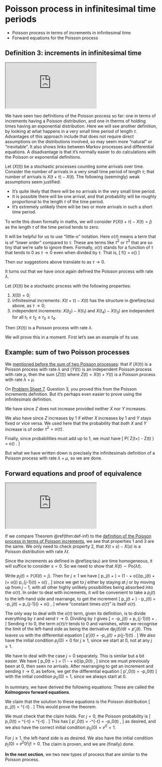 # Poisson process in infinitesimal time periods  {#S15-poisson-infinitesimal}


::: {.mysummary}
* Poisson process in terms of increments in infinitesimal time
* Forward equations for the Poisson process
:::



## Definition 3: increments in infinitesimal time  {#infinitesimal}


:::: {.videowrap}
::: {.videowrapper}
<iframe src="https://www.youtube.com/embed/NujUVyW0S78"></iframe>
:::
::::


We have seen two definitions of the Poisson process so far: one in terms of increments having a Poisson distribution, and one in therms of holding times having an exponential distribution. Here we will see another definition, by looking at what happens in a very small time period of length $\tau$. Advantages of this approach include that does not require direct assumptions on the distributions involved, so may seem more "natural" or "inevitable". It also shows links between Markov processes and differential equations. A disadvantage is that it's normally easier to do calculations with the Poisson or exponential definitions.

Let $(X(t))$ be a stochastic processes counting some arrivals over time. Consider the number of arrivals in a very small time period  of length $\tau$; that number of arrivals is $X(t+\tau) - X(t)$. The following (seemingly) weak assumptions seem justified:

* It's quite likely that there will be no arrivals in the very small time period.
* It is possible there will be one arrival, and that probability will be roughly proportional to the length $\tau$ of the time period.
* It's extremely unlikely there will be two or more arrivals in such a short time period.

To write this down formally in maths, we will consider $\mathbb P(X(t+\tau) - X(t) = j)$ as the length $\tau$ of the time period tends to zero.

It will be helpful for us to use "little-$o$" notation. Here $o(\tau)$ means a term that is of "lower order" compared to $\tau$. These are terms like $\tau^2$ or $\tau^3$ that are so tiny that we're safe to ignore them. Formally, $o(\tau)$ stands for a function of $\tau$ that tends to $0$ as $\tau \to 0$ even when divided by $\tau$. That is,
\[ f(\tau) = o(\tau) \qquad \iff \qquad \frac{f(\tau)}{\tau} \to 0 \quad \text{as $\tau \to 0$.}  \]

Then our suggestions above translate to
\begin{equation} \mathbb P \big(X(t+\tau) - X(t) = j\big) = \begin{cases} 1 - \lambda \tau + o(\tau) & \text{if $j = 0$,} \\
\lambda\tau + o(\tau) & \text{if $j = 1$,} \\
o(\tau) & \text{if $j \geq 2$.} \end{cases} (\#eq:tau) \end{equation}
as $\tau \to 0$.

It turns out that we have once again defined the Poisson process with rate $\lambda$.

::: {.theorem #def-inf}
Let $(X(t))$ be a stochastic process with the following properties:

1. $X(0) = 0$;
2. infinitesimal increments: $X(t+\tau) - X(t)$ has the structure in \@ref(eq:tau) above, as $\tau \to 0$;
3. independent increments: $X(t_2) - X(t_1)$ and $X(t_4) - X(t_3)$ are independent for all $t_1 \leq t_2 \leq t_3 \leq t_4$.

Then $(X(t))$ is a Poisson process with rate $\lambda$.
:::

We will prove this in a moment. First let's see an example of its use.


## Example: sum of two Poisson processes  {#sum2}

We [mentioned before the sum of two Poisson processes](#summed-marked): that if $(X(t))$ is a Poisson process with rate $\lambda$ and $(Y(t))$ is an independent Poisson process with rate $\mu$, then the sum $(Z(t))$ where $Z(t) = X(t) + Y(t)$ is a Poisson process with rate $\lambda + \mu$.

On [Problem Sheet 7](#P07), Question 3, you proved this from the Poisson increments definition. But it's perhaps even easier to prove using the infinitesimals definition.

We have
\begin{align*}\mathbb P\big( Z(t+\tau) - Z(t) = 0 \big) &= \mathbb P\big( X(t+\tau) - X(t) = 0 \big) \, \mathbb P\big( Y(t+\tau) - Y(t) = 0 \big) \\ &=\big(1 - \lambda \tau + o(\tau) \big)\big(1 - \mu \tau + o(\tau) \big) \\
&= 1 - (\lambda + \mu)\tau + o(\tau) , \end{align*}
since $Z$ does not increase provided neither $X$ nor $Y$ increases.

We also have
\begin{align*}\mathbb P\big( Z(t+{}&\tau) - Z(t) = 1 \big) \\
&= \mathbb P\big( X(t+\tau) - X(t) = 1 \big) \, \mathbb P\big( Y(t+\tau) - Y(t) = 0 \big) \\ &\qquad {}+ \mathbb P\big( X(t+\tau) - X(t) = 0 \big) \, \mathbb P\big( Y(t+\tau) - Y(t) = 1 \big) \\
&= \big(\lambda \tau + o(\tau) \big)\big(1 - \mu \tau + o(\tau) \big) + \big(1 - \lambda \tau + o(\tau) \big)\big(\mu \tau + o(\tau) \big) \\
&= (\lambda + \mu)\tau + o(\tau) , \end{align*}
since $Z$ increases by 1 if either $X$ increases by 1 and $Y$ stays fixed or vice versa. We used here that the probability that *both* $X$ and $Y$ increase is of order $\tau^2 = o(\tau)$. 

Finally, since probabilities must add up to 1, we must have
\[ \mathbb P\big( Z(t+\tau) - Z(t) \geq 2 \big) =  o(\tau) . \]

But what we have written down is precisely the infinitesimals definition of a Poisson process with rate $\lambda + \mu$, so we are done.



## Forward equations and proof of equivalence  {#forward}


:::: {.videowrap}
::: {.videowrapper}
<iframe src="https://www.youtube.com/embed/aEAFNm04P8U"></iframe>
:::
::::


If we compare Theorem \@ref(thm:def-inf) to the [definition of the Poisson process in terms of Poisson increments](#thm:#poisson-def-1), we see that properties 1 and 3 are the same. We only need to check property 2, that $X(t+s) - X(s)$ is a Poisson distribution with rate $\lambda t$.

Since the increments as defined in \@ref(eq:tau) are time homogeneous, it will suffice to consider $s = 0$. So we need to show that $X(t) \sim \text{Po}(\lambda t)$. 

Write $p_j(t) = \mathbb P(X(t) = j)$. Then for $j \geq 1$ we have
 \[ p_j(t + \tau) = \big(1 - \lambda\tau + o(\tau)\big)p_j(t) + \big(\lambda\tau + o(\tau)\big) p_{j-1}(t) + o(\tau) , \]
since we get to $j$ either by staying at $j$ or by moving up from $j-1$, with all other highly unlikely possibilities being absorbed into the $o(\tau)$. In order to deal with increments, it will be convenient to take a $p_{j}(t)$ to the left-hand side and rearrange, to get the increment
\[ p_j(t + \tau) - p_j(t) = -\lambda\tau p_j(t) + \lambda\tau p_{j-1}(\tau) + o(\tau) , \]
where "constant times $o(\tau)$" is itself $o(\tau)$.

The only way to deal with the $o(\tau)$ term, given its definition, is to divide everything by $\tau$ and send $\tau \to 0$. Dividing by $\tau$ gives
\[ \frac{p_j(t + \tau) - p_j(t)}{\tau} = -\lambda p_j(t) + \lambda p_{j-1}(t) + \frac{o(\tau)}{\tau} . \]
Sending $\tau$ to 0, the term $o(\tau)/\tau$ tends to 0 and vanishes, while we recognise the limit of the left-hand side as being the derivative $\mathrm d p_j(t) / \mathrm d t = p'_j(t)$.
This leaves us with the differential equation
\[ p'_j(t) = -\lambda p_j(t) + \lambda p_{j-1}(t) . \]
We also have the initial condition $p_j(0) = 0$ for $j \geq 1$, since we start at 0, not at any $j \geq 1$.

We have to deal with the case $j = 0$ separately. This is similar but a bit easier. We have
\[ p_0(t + \tau) = \big(1 - \lambda\tau + o(\tau)\big)p_0(t) , \]
since we must previously been at 0, then seen no arrivals.
After rearranging to get an increment and sending $\tau \to 0$, as before, we get the differential equation
\[ p'_0(t) = -\lambda p_0(t) \]
with the initial condition $p_0(0) = 1$, since we always start at 0.

In summary, we have derived the following equations:
\begin{align*}
   p'_0(t) &= -\lambda p_0(t) & p_0(0) & = 1 ,\\
   p'_j(t) &= -\lambda p_j(t) + \lambda p_{j-1}(t) &  p_j(0) &= 0 \quad \text{for $j \geq 1$} .
\end{align*}
These are called the **Kolmogorov forward equations**.

We claim that the solution to these equations is the Poisson distribution
\[ p_j(t) = \ee^{-\lambda t} \frac{(\lambda t)^j}{j!} . \]
This would prove the theorem.

We must check that the claim holds. For $j = 0$, the Poisson probability is 
\[ p_0(t) = \ee^{-\lambda t} \frac{(\lambda t)^0}{0!} = \ee^{-\lambda t} . \]
This has 
\[ p'_0(t) = -\lambda \ee^{-\lambda t} = -\lambda p_0(t) , \]
as desired, and we also have the correct initial condition $p_0(0) = \ee^{0} = 1$.

For $j \geq 1$, the left-hand side is
\begin{align*}
p'_j(t) &= \frac{\mathrm d}{\mathrm d t} \ee^{-\lambda t} \frac{(\lambda t)^j}{j!} \\
& = \frac{1}{j!} \left(-\lambda \ee^{-\lambda t}(\lambda t)^j + \ee^{-\lambda t} \lambda j(\lambda t)^{j-1} \right) \\
&= - \lambda \ee^{-\lambda t} \frac{(\lambda t)^j}{j!} + \lambda \ee^{-\lambda t} \frac{(\lambda t)^{j-1}}{(j-1)!} \\
&= -\lambda p_j(t) + \lambda p_{j-1}(t)
\end{align*}
as desired. We also have the initial condition $p_j(0) = \ee^{0} 0^j/j! = 0$.
The claim is proven, and we are (finally) done.


::: {.mysummary}
**In the next section**, we two new types of process that are similar to the Poisson process.
:::